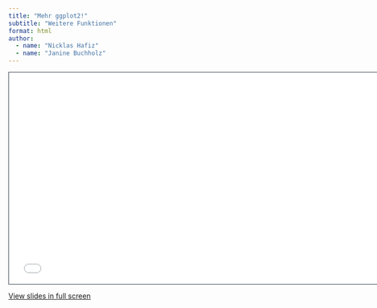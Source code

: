 ```yaml
---
title: "Mehr ggplot2!"
subtitle: "Weitere Funktionen"
format: html
author: 
  - name: "Nicklas Hafiz"
  - name: "Janine Buchholz"
---
```



```{=html}
<iframe class="slide-deck" src="slides.html" height="420" width="747" style="border: 1px solid #2e3846;"></iframe>
```

[View slides in full screen](slides.html)
